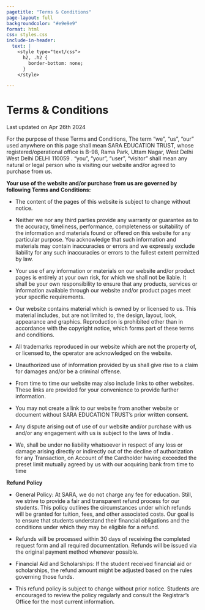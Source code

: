 ```yaml
---
pagetitle: "Terms & Conditions"
page-layout: full
backgroundcolor: "#e9e9e9"
format: html
css: styles.css
include-in-header: 
  text: |
    <style type="text/css">
      h2, .h2 {
        border-bottom: none;
      }
    </style>

---
```


# Terms & Conditions

::: {.col}
::: {.card}

Last updated on Apr 26th 2024

For the purpose of these Terms and Conditions, The term "we", "us", "our" used anywhere on this page shall mean SARA EDUCATION TRUST, whose registered/operational office is B-98, Rama Park, Uttam Nagar, West Delhi West Delhi DELHI 110059 . "you", “your”, "user", “visitor” shall mean any natural or legal person who is visiting our website and/or agreed to purchase from us.

**Your use of the website and/or purchase from us are governed by following Terms and Conditions:**

- The content of the pages of this website is subject to change without notice.

- Neither we nor any third parties provide any warranty or guarantee as to the accuracy, timeliness, performance, completeness or suitability of the information and materials found or offered on this website for any particular purpose. You acknowledge that such information and materials may contain inaccuracies or errors and we expressly exclude liability for any such inaccuracies or errors to the fullest extent permitted by law.

- Your use of any information or materials on our website and/or product pages is entirely at your own risk, for which we shall not be liable. It shall be your own responsibility to ensure that any products, services or information available through our website and/or product pages meet your specific requirements.

- Our website contains material which is owned by or licensed to us. This material includes, but are not limited to, the design, layout, look, appearance and graphics. Reproduction is prohibited other than in accordance with the copyright notice, which forms part of these terms and conditions.

- All trademarks reproduced in our website which are not the property of, or licensed to, the operator are acknowledged on the website.

- Unauthorized use of information provided by us shall give rise to a claim for damages and/or be a criminal offense.

- From time to time our website may also include links to other websites. These links are provided for your convenience to provide further information.

- You may not create a link to our website from another website or document without SARA EDUCATION TRUST’s prior written consent.

- Any dispute arising out of use of our website and/or purchase with us and/or any engagement with us is subject to the laws of India .

- We, shall be under no liability whatsoever in respect of any loss or damage arising directly or indirectly out of the decline of authorization for any Transaction, on Account of the Cardholder having exceeded the preset limit mutually agreed by us with our acquiring bank from time to time

**Refund Policy**

- General Policy: At SARA, we do not charge any fee for education. Still, we strive to provide a fair and transparent refund process for our students. This policy outlines the circumstances under which refunds will be granted for tuition, fees, and other associated costs. Our goal is to ensure that students understand their financial obligations and the conditions under which they may be eligible for a refund.

- Refunds will be processed within 30 days of receiving the completed request form and all required documentation. Refunds will be issued via the original payment method whenever possible.

- Financial Aid and Scholarships: If the student received financial aid or scholarships, the refund amount might be adjusted based on the rules governing those funds. 

- This refund policy is subject to change without prior notice. Students are encouraged to review the policy regularly and consult the Registrar’s Office for the most current information.

:::
:::

<br>